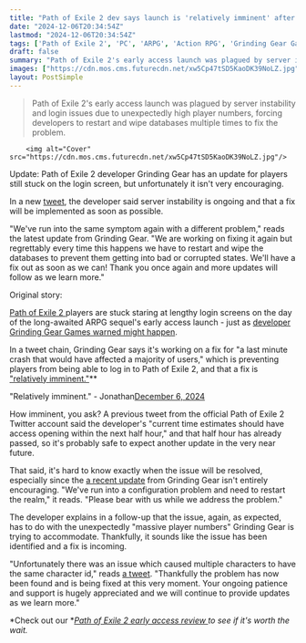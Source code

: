 ```yaml
---
title: "Path of Exile 2 dev says launch is 'relatively imminent' after 'a last minute crash' leaves early access buyers waiting at the login gates"
date: "2024-12-06T20:34:54Z"
lastmod: "2024-12-06T20:34:54Z"
tags: ['Path of Exile 2', 'PC', 'ARPG', 'Action RPG', 'Grinding Gear Games', 'Server Issues', 'Early Access']
draft: false
summary: "Path of Exile 2's early access launch was plagued by server instability and login issues due to unexpectedly high player numbers, forcing developers to restart and wipe databases multiple times to fix the problem."
images: ["https://cdn.mos.cms.futurecdn.net/xw5Cp47tSD5KaoDK39NoLZ.jpg"]
layout: PostSimple
---
```

> Path of Exile 2's early access launch was plagued by server instability and login issues due to unexpectedly high player numbers, forcing developers to restart and wipe databases multiple times to fix the problem.


        <img alt="Cover" src="https://cdn.mos.cms.futurecdn.net/xw5Cp47tSD5KaoDK39NoLZ.jpg"/>
        
Update: Path of Exile 2 developer Grinding Gear has an update for players still stuck on the login screen, but unfortunately it isn't very encouraging.

In a new [tweet](https://x.com/pathofexile/status/1865145572875018750), the developer said server instability is ongoing and that a fix will be implemented as soon as possible.

"We've run into the same symptom again with a different problem," reads the latest update from Grinding Gear. "We are working on fixing it again but regrettably every time this happens we have to restart and wipe the databases to prevent them getting into bad or corrupted states. We'll have a fix out as soon as we can! Thank you once again and more updates will follow as we learn more."

Original story:

[Path of Exile 2 ](https://www.gamesradar.com/path-of-exile-2/)players are stuck staring at lengthy login screens on the day of the long-awaited ARPG sequel's early access launch - just as [developer Grinding Gear Games warned might happen](https://www.gamesradar.com/games/action-rpg/as-over-a-million-fans-turn-up-for-path-of-exile-2s-early-access-devs-warn-of-queues-because-thats-more-than-anything-they-could-have-ever-predicted/).

In a tweet chain, Grinding Gear says it's working on a fix for "a last minute crash that would have affected a majority of users," which is preventing players from being able to log in to Path of Exile 2, and that a fix is ["relatively imminent."](https://x.com/pathofexile/status/1865127476894273999)**

"Relatively imminent." - Jonathan[December 6, 2024](https://twitter.com/cantworkitout/status/1865127476894273999)

How imminent, you ask? A previous tweet from the official Path of Exile 2 Twitter account said the developer's "current time estimates should have access opening within the next half hour," and that half hour has already passed, so it's probably safe to expect another update in the very near future.

That said, it's hard to know exactly when the issue will be resolved, especially since the [a recent update](https://x.com/pathofexile/status/1865134494321455276) from Grinding Gear isn't entirely encouraging. "We've run into a configuration problem and need to restart the realm," it reads. "Please bear with us while we address the problem."

The developer explains in a follow-up that the issue, again, as expected, has to do with the unexpectedly "massive player numbers" Grinding Gear is trying to accommodate. Thankfully, it sounds like the issue has been identified and a fix is incoming.

"Unfortunately there was an issue which caused multiple characters to have the same character id," reads [a tweet](https://x.com/pathofexile/status/1865135743766794365). "Thankfully the problem has now been found and is being fixed at this very moment. Your ongoing patience and support is hugely appreciated and we will continue to provide updates as we learn more."

*Check out our *[<em>Path of Exile 2 early access review </em>](https://www.gamesradar.com/games/action-rpg/path-of-exile-2-review-early-access/)*to see if it's worth the wait.*
        